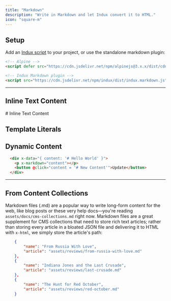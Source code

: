 ```yaml
---
title: "Markdown"
description: "Write in Markdown and let Indux convert it to HTML."
icon: "square-m"
---
```


## Setup

Add an [Indux script](/getting-started/setup) to your project, or use the standalone markdown plugin:

```html
<!-- Alpine -->
<script defer src="https://cdn.jsdelivr.net/npm/alpinejs@3.x.x/dist/cdn.min.js"></script>

<!-- Indux Markdown plugin -->
<script src="https://cdn.jsdelivr.net/npm/indux/dist/indux.markdown.js"></script>
```

---

## Inline Text Content

  <div x-markdown># Inline Text Content</div>

## Template Literals
  <div x-markdown="`# Template Literal`"></div>

## Dynamic Content
```html
  <div x-data="{ content: '# Hello World' }">
    <p x-markdown="content"></p>
    <button @click="content = '# New Content'">Update</button>
  </div>
```

---

## From Content Collections

Markdown files (.md) are a popular way to write long-form content for the web, like blog posts or these very help docs—you're reading `assets/docs/cms-collections.md` right now. Markdown files are a great supplement for CMS collections that need to store rich text articles; rather than storing every article in a bloated JSON file and delivering it to HTML with `x-html`, we simply store the article's path:

```json films.json
    {
        "name": "From Russia With Love",
        "article": "assets/reviews/from-russia-with-love.md"
    },
    {
        "name": "Indiana Jones and the Last Crusade",
        "article": "assets/reviews/last-crusade.md"
    },
    {
        "name": "The Hunt for Red October",
        "article": "assets/reviews/red-october.md"
    }
```